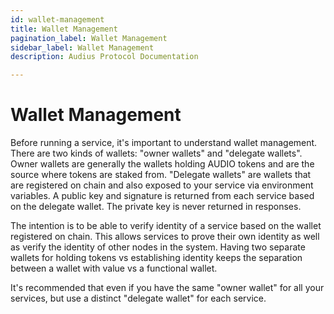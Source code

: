 ```yaml
---
id: wallet-management
title: Wallet Management
pagination_label: Wallet Management
sidebar_label: Wallet Management
description: Audius Protocol Documentation

---
```


# Wallet Management

Before running a service, it's important to understand wallet management. There are two kinds of wallets: "owner wallets" and "delegate wallets". Owner wallets are generally the wallets holding AUDIO tokens and are the source where tokens are staked from. "Delegate wallets" are wallets that are registered on chain and also exposed to your service via environment variables. A public key and signature is returned from each service based on the delegate wallet. The private key is never returned in responses.

The intention is to be able to verify identity of a service based on the wallet registered on chain. This allows services to prove their own identity as well as verify the identity of other nodes in the system. Having two separate wallets for holding tokens vs establishing identity keeps the separation between a wallet with value vs a functional wallet.

It's recommended that even if you have the same "owner wallet" for all your services, but use a distinct "delegate wallet" for each service.
